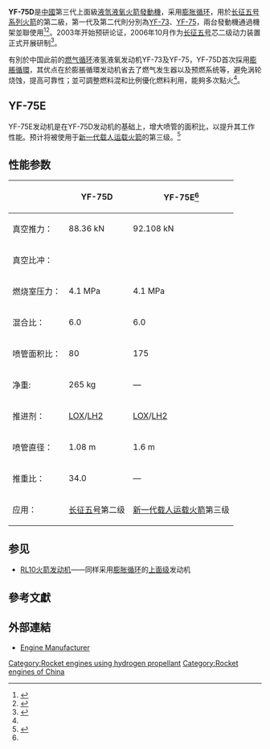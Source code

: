 {{Infobox rocket engine
|name            = YF-75D
|image           =
|image_size      =
|caption         =
|country_of_origin= {{PRC}}
|date            = 
|first_date      = 2016年11月3日
|last_date       =
|designer        = [[北京航天动力研究所|北京航天动力研究所]]
|manufacturer    = 
|purpose         = [[上面级|上面级]]发动机
|associated      = [[长征五号系列火箭|长征五号系列火箭]]
|predecessor     = [[YF-75|YF-75]]
|successor       = 
|status          = 现役

|type            = liquid
|oxidizer        = [[液氧|液氧]]
|fuel            = [[液氫|液氫]]
|mixture_ratio   = 6.0 (可調整)
|cycle           = [[膨胀循环|膨胀循环]]
|pumps           =

|description     =
|combustion_chamber= 1
|nozzle_ratio    = 80

|thrust          = 
|thrust_at_altitude=
|thrust(Vac)     = {{convert|88.36|kN}}
|thrust(SL)      =
|thrust_to_weight= 
|chamber_pressure= {{convert|4.1|MPa|abbr=on}}
|specific_impulse= 
|specific_impulse_vacuum={{convert|442.6|isp}}
|specific_impulse_sea_level=
|total_impulse   =
|burn_time       = {{convert|780|s}}
|capacity        =

|dimensions      =
|length          =
|diameter        =
|dry_weight      =

|used_in         = 長征五號系列火箭的第二級

|references      = <ref name=nan-2013 /><ref name="Development, application, and prospect of expander cycle engine technology">{{cite journal |author=ZHOU Limin, LIU Zhongxiang|title=Development, application, and prospect of expander cycle engine technology|journal=JOURNAL OF ROCKET PROPULSION|date=2016}}</ref>
|notes           =
}}
'''YF-75D'''是[[中國|中國]]第三代上面級[[液氫|液氫]][[液氧|液氧]][[火箭發動機|火箭發動機]]，采用[[膨胀循环|膨胀循环]]，用於[[长征五号系列火箭|长征五号系列火箭]]的第二級，第一代及第二代則分別為[[YF-73|YF-73]]、[[YF-75|YF-75]]，兩台發動機通過機架並聯使用<ref name=nan-2013>{{cite journal |last=Nan |first=Zhang |date=2013-09-23 |title=The Development of LOX/LH2 Engine in China |url=http://forum.nasaspaceflight.com/index.php?topic=8447.msg1104075#msg1104075 |journal=64rd International Astronautical Congress, Beijing, China. |publisher=[[International_Astronautical_Federation|International Astronautical Federation]] |volume=IAC-13-C4.1 |issue=1x18525 |pages=5 |format=pdf |access-date=2015-07-08 |archive-date=2021-11-23 |archive-url=https://web.archive.org/web/20211123123119/https://forum.nasaspaceflight.com/index.php?topic=8447.msg1104075#msg1104075 }}</ref><ref name=sd-lm5>{{cite web |url=http://sinodefence.com/rocketry/changzheng-5/ |title=Chang Zheng-5 (Long March-5) |publisher=SinoDefence |accessdate=2015-07-08 |deadurl=yes |archiveurl=https://web.archive.org/web/20150703044121/http://sinodefence.com/rocketry/changzheng-5/ |archivedate=2015-07-03 }}</ref>。2003年开始预研论证，2006年10月作为[[长征五号|长征五号]]芯二级动力装置正式开展研制<ref>{{cite web |title=“芯”动力推举中国航天新梦想 |url=http://zhuanti.spacechina.com/n1489207/n1489341/n1489371/c1531121/content.html |publisher=中国航天报 |access-date=2020-05-18 |archive-date=2021-11-22 |archive-url=https://web.archive.org/web/20211122224444/http://zhuanti.spacechina.com/n1489207/n1489341/n1489371/c1531121/content.html }}</ref>。

有別於中国此前的[[燃气发生器循环|燃气循环]]液氢液氧发动机YF-73及YF-75，YF-75D首次採用[[膨脹循環|膨脹循環]]，其优点在於膨脹循環发动机省去了燃气发生器以及预燃系统等，避免涡轮烧蚀，提高可靠性；並可調整燃料混和比例優化燃料利用，能夠多次點火<ref name=nan-2013 />。

== YF-75E ==
YF-75E发动机是在YF-75D发动机的基础上，增大喷管的面积比，以提升其工作性能。预计将被使用于[[新一代载人运载火箭|新一代载人运载火箭]]的第三级。<ref name=75e>{{Cite web |url=https://wap.cnki.net/touch/web/Dissertation/Article/83201-1020425778.nh.html |title=存档副本 |access-date=2021-08-29 |archive-date=2021-10-05 |archive-url=https://web.archive.org/web/20211005151702/https://wap.cnki.net/touch/web/Dissertation/Article/83201-1020425778.nh.html }}</ref>
== 性能参数 ==
{| class="sortable wikitable"
!
! YF-75D
! YF-75E<ref name=75e />
|-
| 真空推力：
| 88.36 kN
| 92.108 kN
|-
| 真空比冲：
| {{convert|442.6|isp}}
| {{convert|451.1|isp}}
|-
| 燃烧室压力：
| 4.1 MPa
| 4.1 MPa
|-
| 混合比：
| 6.0
| 6.0
|-
| 喷管面积比：
| 80
| 175
|-
| 净重:
| 265 kg
| —
|-
| 推进剂：
| [[LOX|LOX]]/[[LH2|LH2]]
| [[LOX|LOX]]/[[LH2|LH2]]
|-
| 喷管直径：
| 1.08 m
| 1.6 m
|-
| 推重比：
| 34.0
| —
|-
| 应用：
| [[长征五号|长征五号]]第二级
| [[新一代载人运载火箭|新一代载人运载火箭]]第三级
|}

==参见==
* [[RL10火箭发动机|RL10火箭发动机]]——同样采用[[膨胀循环|膨胀循环]]的[[上面级|上面级]]发动机

==參考文獻==
{{reflist}}

==外部連結==
* [https://web.archive.org/web/20150801072351/http://calt.com/ Engine Manufacturer]

{{中国火箭发动机}}
{{Rocket Engines}}

{{DEFAULTSORT:YF-75D}}

[[Category:Rocket_engines_using_hydrogen_propellant|Category:Rocket engines using hydrogen propellant]]
[[Category:Rocket_engines_of_China|Category:Rocket engines of China]]